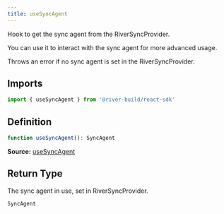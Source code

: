 ```yaml
---
title: useSyncAgent
---
```

Hook to get the sync agent from the RiverSyncProvider.

You can use it to interact with the sync agent for more advanced usage.

Throws an error if no sync agent is set in the RiverSyncProvider.

## Imports

```ts
import { useSyncAgent } from '@river-build/react-sdk'
```

## Definition

```ts
function useSyncAgent(): SyncAgent
```

**Source:** [useSyncAgent](https://github.com/towns-protocol/towns/blob/main/packages/react-sdk/src/useSyncAgent.tsx)

## Return Type

The sync agent in use, set in RiverSyncProvider.

```ts
SyncAgent
```
